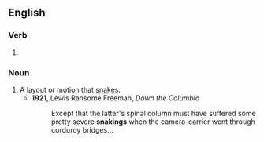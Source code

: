 ==English==

===Verb===
{{head|en|present participle}}

# {{present participle of|snake|lang=en|nocat=1}}

===Noun===
{{en-noun}}

# A layout or motion that [[snake]]s.
#* '''1921''', Lewis Ransome Freeman, ''Down the Columbia''
#*: Except that the latter's spinal column must have suffered some pretty severe '''snakings''' when the camera-carrier went through corduroy bridges...